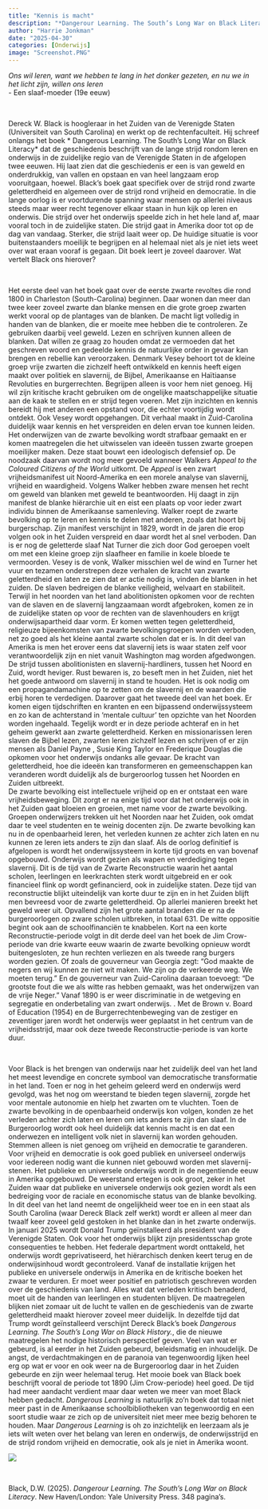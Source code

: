 ```yaml
---
title: "Kennis is macht"
description: "*Dangerour Learning. The South’s Long War on Black Literacy* is de geschiedenis van zwarte geletterdheid in het Zuiden van Amerika. Het is de lange geschiedenis van de strijd rond leren en onderwijs en rond vrijheid en democratie. Het gaat over de eerste rebellie, over hoe het Zuiden z'n eigen weg koos en hoe de blanke en zwarte bevolking steeds weer tegenover staan. Dat wat er in Amerika in het onderwijs op dit moment gebeurt komt niet uit de lucht vallen. Dit boek leert je veel daarover." 
author: "Harrie Jonkman"
date: "2025-04-30"
categories: [Onderwijs]
image: "Screenshot.PNG"
---
```


*Ons wil leren, want we hebben te lang in het donker gezeten, en nu we in het licht zijn, willen ons leren*\
- Een slaaf-moeder (19e eeuw)

<br>

Dereck W. Black is hoogleraar in het Zuiden van de Verenigde Staten (Universiteit van South Carolina) en werkt op de rechtenfaculteit. Hij schreef onlangs het boek * Dangerous Learning. The South’s Long War on Black Literacy* dat de geschiedenis beschrijft van de lange strijd rondom leren en onderwijs in de zuidelijke regio van de Verenigde Staten in de afgelopen twee eeuwen. Hij laat zien dat die geschiedenis er een is van geweld en onderdrukkig, van vallen en opstaan en van heel langzaam erop vooruitgaan, hoewel. Black’s boek gaat specifiek over de strijd rond zwarte geletterdheid en algemeen over de strijd rond vrijheid en democratie. In die lange oorlog is er voortdurende spanning waar mensen op allerlei niveaus steeds maar weer recht tegenover elkaar staan in hun kijk op leren en onderwis. Die strijd over het onderwijs speelde zich in het hele land af, maar vooral toch in de zuidelijke staten. Die strijd gaat in Amerika door tot op de dag van vandaag. Sterker, die strijd laait weer op. De huidige situatie is voor buitenstaanders moeilijk te begrijpen en al helemaal niet als je niet iets weet over wat eraan vooraf is gegaan. Dit boek leert je zoveel daarover. Wat vertelt Black ons hierover?

<br> 

Het eerste deel van het boek gaat over de eerste zwarte revoltes die rond 1800 in Charleston (South-Carolina) beginnen. Daar wonen dan meer dan twee keer zoveel zwarte dan blanke mensen en die grote groep zwarten werkt vooral op de plantages van de blanken. De macht ligt volledig in handen van de blanken, die er moeite mee hebben die te controleren. Ze gebruiken daarbij veel geweld. Lezen en schrijven kunnen alleen de blanken. Dat willen ze graag zo houden omdat ze vermoeden dat het geschreven woord en gedeelde kennis de natuurlijke order in gevaar kan brengen en rebellie kan veroorzaken. Denmark Vesey behoort tot de kleine groep vrije zwarten die zichzelf heeft ontwikkeld en kennis heeft eigen maakt over politiek en slavernij, de Bijbel, Amerikaanse en Haïtiaanse Revoluties en burgerrechten. Begrijpen alleen is voor hem niet genoeg. Hij wil zijn kritische kracht gebruiken om de ongelijke maatschappelijke situatie aan de kaak te stellen en er strijd tegen voeren. Met zijn inzichten en kennis bereidt hij met anderen een opstand voor, die echter voortijdig wordt ontdekt. Ook Vesey wordt opgehangen. Dit verhaal maakt in Zuid-Carolina duidelijk waar kennis en het verspreiden en delen ervan toe kunnen leiden. Het onderwijzen van de zwarte bevolking wordt strafbaar gemaakt en er komen maatregelen die het uitwisselen van ideeën tussen zwarte groepen moeilijker maken. Deze staat bouwt een ideologisch defensief op. De noodzaak daarvan wordt nog meer gevoeld wanneer Walkers *Appeal to the Coloured Citizens of the World* uitkomt. De *Appeal* is een zwart vrijheidsmanifest uit Noord-Amerika en een morele analyse van slavernij, vrijheid en waardigheid. Volgens Walker hebben zware mensen het recht om geweld van blanken met geweld te beantwoorden. Hij daagt in zijn manifest de blanke hiërarchie uit en eist een plaats op voor ieder zwart individu binnen de Amerikaanse samenleving. Walker roept de zwarte bevolking op te leren en kennis te delen met anderen, zoals dat hoort bij burgerschap. Zijn manifest verschijnt in 1829, wordt in de jaren die erop volgen ook in het Zuiden verspreid en daar wordt het al snel verboden. Dan is er nog de geletterde slaaf Nat Turner die zich door God geroepen voelt om met een kleine groep zijn slaafheer en familie in koele bloede te vermoorden. Vesey is de vonk, Walker misschien wel de wind en Turner het vuur en tezamen onderstrepen deze verhalen de kracht van zwarte geletterdheid en laten ze zien dat er actie nodig is, vinden de blanken in het zuiden. 
De slaven bedreigen de blanke veiligheid, welvaart en stabiliteit. Terwijl in het noorden van het land abolitionisten opkomen voor de rechten van de slaven en de slavernij langzaamaan wordt afgebroken, komen ze in de zuidelijke staten op voor de rechten van de slavenhouders en krijgt onderwijsapartheid daar vorm. Er komen wetten tegen geletterdheid, religieuze bijeenkomsten van zwarte bevolkingsgroepen worden verboden, net zo goed als het kleine aantal zwarte scholen dat er is. In dit deel van Amerika is men het erover eens dat slavernij iets is waar staten zelf voor verantwoordelijk zijn en niet vanuit Washington mag worden afgedwongen.  De strijd tussen abolitionisten en slavernij-hardliners, tussen het Noord en Zuid, wordt heviger. Rust bewaren is, zo beseft men in het Zuiden, niet het het goede antwoord om slavernij in stand te houden. Het is ook nodig om een propagandamachine op te zetten om de slavernij en de waarden die erbij horen te verdedigen. Daarover gaat het tweede deel van het boek. Er komen eigen tijdschriften en kranten en een bijpassend onderwijssysteem en zo kan de achterstand in ‘mentale cultuur’ ten opzichte van het Noorden worden ingehaald. Tegelijk wordt er in deze periode achteraf en in het geheim gewerkt aan zwarte geletterdheid. Kerken en missionarissen leren slaven de Bijbel lezen, zwarten leren zichzelf lezen en schrijven of er zijn mensen als Daniel Payne , Susie King Taylor en Frederique Douglas die opkomen voor het onderwijs ondanks alle gevaar. De kracht van geletterdheid, hoe die ideeën kan transformeren en gemeenschappen kan veranderen wordt duidelijk als de burgeroorlog tussen het Noorden en Zuiden uitbreekt.  
De zwarte bevolking eist intellectuele vrijheid op en er ontstaat een ware vrijheidsbeweging. Dit zorgt er na enige tijd voor dat het onderwijs ook in het Zuiden gaat bloeien en groeien, met name voor de zwarte bevolking. Groepen onderwijzers trekken uit het Noorden naar het Zuiden, ook omdat daar te veel studenten en te weinig docenten zijn. De zwarte bevolking kan nu in de openbaarheid leren, het verleden kunnen ze achter zich laten en nu kunnen ze leren iets anders te zijn dan slaaf. Als de oorlog definitief is afgelopen is wordt het onderwijssysteem in korte tijd groots en van bovenaf opgebouwd. Onderwijs wordt gezien als wapen en verdediging tegen slavernij. Dit is de tijd van de Zwarte Reconstructie waarin het aantal scholen, leerlingen en leerkrachten sterk wordt uitgebreid en er ook financieel flink op wordt gefinancierd, ook in zuidelijke staten. Deze tijd van reconstructie blijkt uiteindelijk van korte duur te zijn en in het Zuiden blijft men bevreesd voor de zwarte geletterdheid. Op allerlei manieren breekt het geweld weer uit. Opvallend zijn het grote aantal branden die er na de burgeroorlogen op zware scholen uitbreken, in totaal 631. De witte oppositie begint ook aan de schoolfinanciën te knabbelen. Kort na een korte Reconstructie-periode volgt in dit derde deel van het boek de Jim Crow-periode van drie kwarte eeuw waarin de zwarte bevolking opnieuw wordt buitengesloten, ze hun rechten verliezen en als tweede rang burgers worden gezien. Of zoals de gouverneur van Georgia zegt: “God maakte de negers en wij kunnen ze niet wit maken. We zijn op de verkeerde weg. We moeten terug.” En de gouverneur van Zuid-Carolina daaraan toevoegt: “De grootste fout die we als witte ras hebben gemaakt, was het onderwijzen van de vrije Neger.” Vanaf 1890 is er weer discriminatie in de wetgeving en segregatie en onderbetaling van zwart onderwijs. . Met de Brown v. Board of Education (1954) en de Burgerrechtenbeweging van de zestiger en zeventiger jaren wordt het onderwijs weer geplaatst in het centrum van de vrijheidsstrijd, maar ook deze tweede Reconstructie-periode is van korte duur.

	
<br>

Voor Black is het brengen van onderwijs naar het zuidelijk deel van het land het meest levendige en concrete symbool van democratische transformatie in het land. Toen er nog in het geheim geleerd werd en onderwijs werd gevolgd, was het nog om weerstand te bieden tegen slavernij, zorgde het voor mentale autonomie en hielp het zwarten om te vluchten. Toen de zwarte bevolking in de openbaarheid onderwijs kon volgen, konden ze het verleden achter zich laten en leren om iets anders te zijn dan slaaf. In de Burgeroorlog wordt ook heel duidelijk dat kennis macht is en dat een onderwezen en intelligent volk niet in slavernij kan worden gehouden. Stemmen alleen is niet genoeg om vrijheid en democratie te garanderen. Voor vrijheid en democratie is ook goed publiek en universeel onderwijs voor iedereen nodig want die kunnen niet gebouwd worden met slavernij-stenen. Het publieke en universele onderwijs wordt in de negentiende eeuw in Amerika opgebouwd. De weerstand ertegen is ook groot, zeker in het Zuiden waar dat publieke en universele onderwijs ook gezien wordt als een bedreiging voor de raciale en economische status van de blanke bevolking. In dit deel van het land neemt de ongelijkheid weer toe en in een staat als South Carolina (waar Dereck Black zelf werkt) wordt er alleen al meer dan twaalf keer zoveel geld gestoken in het blanke dan in het zwarte onderwijs.
	In januari 2025 wordt Donald Trump geïnstalleerd als president van de Verenigde Staten. Ook voor het onderwijs blijkt zijn presidentsschap grote consequenties te hebben. Het federale department wordt onttakeld, het onderwijs wordt geprivatiseerd, het hiërarchisch denken keert terug en de onderwijsinhoud wordt gecontroleerd. Vanaf de installatie krijgen het publieke en universele onderwijs in Amerika en de kritische boeken het zwaar te verduren. Er moet weer positief en patriotisch geschreven worden over de geschiedenis van land. Alles wat dat verleden kritisch benaderd, moet uit de handen van leerlingen en studenten blijven. De maatregelen blijken niet zomaar uit de lucht te vallen en de geschiedenis van de zwarte geletterdheid maakt hierover zoveel meer duidelijk. 
In dezelfde tijd dat Trump wordt geïnstalleerd verschijnt Dereck Black’s boek *Dangerous Learning. The South’s Long War on Black History.*, die de nieuwe maatregelen het nodige historisch perspectief geven. Veel van wat er gebeurd, is al eerder in het Zuiden gebeurd, beleidsmatig en inhoudelijk.  De angst, de verdachtmakingen en de paranoia van tegenwoordig lijken heel erg op wat er voor en ook weer na de Burgeroorlog daar in het Zuiden gebeurde en zijn weer helemaal terug. Het mooie boek van Black boek beschrijft vooral de periode tot 1890 (Jim Crow-periode) heel goed. De tijd  had meer aandacht verdient maar daar weten we meer van moet Black hebben gedacht. *Dangerous Learning* is natuurlijk zo’n boek dat totaal niet meer past in de Amerikaanse schoolbibliotheken van tegenwoordig en een soort studie waar ze zich op de universiteit niet meer mee bezig behoren te houden. Maar *Dangerous Learning* is oh zo inzichtelijk en leerzaam als je iets wilt weten over het belang van leren en onderwijs, de onderwijsstrijd en de strijd rondom vrijheid en democratie, ook als je niet in Amerika woont. 
<br>

![](Screenshot.png)

<br>

Black, D.W. (2025). *Dangerour Learning. The South’s Long War on Black Literacy*. New Haven/London: Yale University Press. 348 pagina’s.

